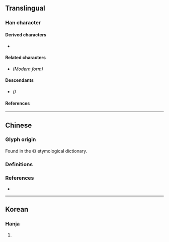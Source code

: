 {{also|五|メ|ㄨ|乂|乄|〤}}
{{character info}}
==Translingual==

===Han character===
{{Han char|rn=4|rad=丿|as=01|sn=2|four=40000|canj=K|ids=⿻丿乀}}

====Derived characters====
* {{l|mul|[[䖊]], [[爻]], [[𬼆]], [[𪠣]], [[𡴷]], [[𤕜]], [[𠫤]], [[杀]], [[𣏂]], [[风]], [[龱]]}}

====Related characters====
* {{l|mul|[[五]]}} ''(Modern form)''

====Descendants====
* {{l|mul|ㄨ}} ''({{w|Bopomofo|Zhuyin alphabet}})''

====References====
{{Han ref|kx=0081.180|dkj=00115|hdz=10031.040|uh=3405}}

----

==Chinese==

===Glyph origin===
Found in the {{w|Shuowen Jiezi}} 《{{w2|zh|說文解字}}》 etymological dictionary.

===Definitions===
{{zh-see|五|a}}

===References===
* {{R:twedu|A00054-001}}

----

==Korean==

===Hanja===
{{ko-hanja|다섯|오}}

# {{rfdef|ko|sort=丿01}}